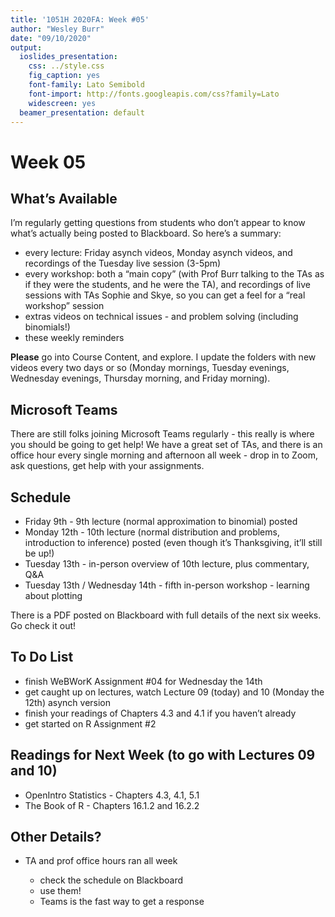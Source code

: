 ```yaml
---
title: '1051H 2020FA: Week #05'
author: "Wesley Burr"
date: "09/10/2020"
output:
  ioslides_presentation:
    css: ../style.css
    fig_caption: yes
    font-family: Lato Semibold
    font-import: http://fonts.googleapis.com/css?family=Lato
    widescreen: yes
  beamer_presentation: default
---
```


# Week 05

## What's Available

I'm regularly getting questions from students who don't appear to know what's
actually being posted to Blackboard. So here's a summary:

* every lecture: Friday asynch videos, Monday asynch videos, and
recordings of the Tuesday live session (3-5pm)
* every workshop: both a "main copy" (with Prof Burr talking to the TAs as if they
were the students, and he were the TA), and recordings of live sessions with TAs
Sophie and Skye, so you can get a feel for a "real workshop" session
* extras videos on technical issues - and problem solving (including binomials!)
* these weekly reminders

**Please** go into Course Content, and explore. I update the folders with new videos
every two days or so (Monday mornings, Tuesday evenings, Wednesday evenings, Thursday
morning, and Friday morning).

## Microsoft Teams

There are still folks joining Microsoft Teams regularly - this really is where you should
be going to get help! We have a great set of TAs, and there is an office hour every single
morning and afternoon all week - drop in to Zoom, ask questions, get help with your 
assignments.

## Schedule

* Friday 9th - 9th lecture (normal approximation to binomial) posted
* Monday 12th - 10th lecture (normal distribution and problems, introduction to inference) posted
(even though it's Thanksgiving, it'll still be up!)
* Tuesday 13th - in-person overview of 10th lecture, plus commentary, Q&A
* Tuesday 13th / Wednesday 14th - fifth in-person workshop - learning about plotting

There is a PDF posted on Blackboard with full details of the next six weeks.
Go check it out!

## To Do List

* finish WeBWorK Assignment #04 for Wednesday the 14th
* get caught up on lectures, watch Lecture 09 (today) and 10 (Monday the 12th) asynch version
* finish your readings of Chapters 4.3 and 4.1 if you haven't already
* get started on R Assignment #2

## Readings for Next Week (to go with Lectures 09 and 10)

* OpenIntro Statistics - Chapters 4.3, 4.1, 5.1
* The Book of R - Chapters 16.1.2 and 16.2.2

## Other Details?

* TA and prof office hours ran all week
    
    - check the schedule on Blackboard
    - use them!
    - Teams is the fast way to get a response
    
    
